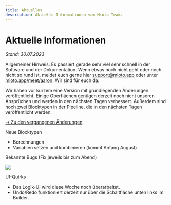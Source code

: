 ```yaml
---
title: Aktuelles
description: Aktuelle Informationen vom Mioto-Team.
---
```


# Aktuelle Informationen

*Stand: 30.07.2023*

Allgemeiner Hinweis: Es passiert gerade sehr viel sehr schnell in der Software und der Dokumentation. Wenn etwas noch nicht geht oder noch nicht so rund ist, meldet euch gerne hier [support@mioto.app](mailto\:support@mioto.app "support@mioto.app") oder unter [mioto.app/meet/aaron](https://mioto.app/meet/aaron "mioto.app/meet/aaron"). Wir sind für euch da.

Wir haben vor kurzem eine Version mit grundlegenden Änderungen veröffentlicht. Einige Oberflächen genügen derzeit noch nicht unseren Ansprüchen und werden in den nächsten Tagen verbessert. Außerdem sind noch zwei Blocktypen in der Pipeline, die in den nächsten Tagen veröffentlicht werden.

[-> Zu den vergangenen Änderungen](/blog "Changelog")

Neue Blocktypen

* Berechnungen
* Variablen setzen und kombinieren (kommt Anfang August)

Bekannte Bugs (Fix jeweils bis zum Abend)

![](</img/Frame 1344 Kopie.svg>)

UI-Quirks

* Das Logik-UI wird diese Woche noch überarbeitet.
* Undo/Redo funktioniert derzeit nur über die Schaltfläche unten links im Builder.
